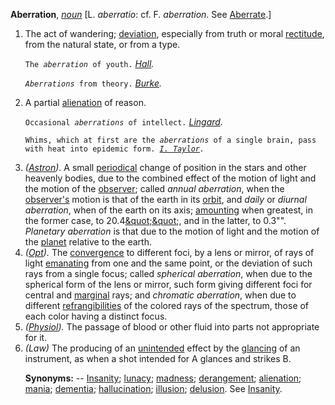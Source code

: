 '''Aberration''', ''[[noun (part of speech)|noun]]'' [L. ''aberratio'': cf. F. ''aberration''. See [[Aberrate]].]

<ol>
<li>The act of wandering; [[deviation]], especially from truth or moral [[rectitude]], from the natural state, or from a type.

<code>The ''aberration'' of youth.</code> ''[[Hall (source)|Hall]].''

<code>''Aberrations'' from theory.</code> ''[[Burke (source)|Burke]].''

<li> A partial [[alienation]] of reason.

<code>Occasional ''aberrations'' of intellect.</code> ''[[Lingard (source)|Lingard]].''

<code>Whims, which at first are the ''aberrations'' of a single brain, pass with heat into epidemic form. ''[[I. Taylor (source)|I. Taylor]].''</code>

<li> ''([[Astron (subject)|Astron]]).'' A small [[periodical]] change of position in the stars and other heavenly bodies, due to the combined effect of the motion of light and the motion of the [[observer]]; called ''annual aberration'', when the [[observer's]] motion is that of the earth in its [[orbit]], and ''daily'' or ''diurnal aberration'', when of the earth on its axis; [[amounting]] when greatest, in the former case, to 20.4[[&quot;&quot]];, and in the latter, to 0.3&quot;&quot;. ''Planetary aberration'' is that due to the motion of light and the motion of the [[planet]] relative to the earth.

<li> ''([[Opt (subject)|Opt]]).'' The [[convergence]] to different foci, by a lens or mirror, of rays of light [[emanating]] from one and the same point, or the deviation of such rays from a single focus; called ''spherical aberration'', when due to the spherical form of the lens or mirror, such form giving different foci for central and [[marginal]] rays; and ''chromatic aberration'', when due to different [[refrangibilities]] of the colored rays of the spectrum, those of each color having a distinct focus.

<li> ''([[Physiol (subject)|Physiol]]).'' The passage of blood or other fluid into parts not appropriate for it.

<li> ''(Law)'' The producing of an [[unintended]] effect by the [[glancing]] of an instrument, as when a shot intended for A glances and strikes B.

'''Synonyms:''' -- [[Insanity]]; [[lunacy]]; [[madness]]; [[derangement]]; [[alienation]]; [[mania]]; [[dementia]]; [[hallucination]]; [[illusion]]; [[delusion]]. See [[Insanity]].
</ol>